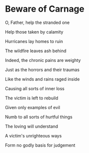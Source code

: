# Beware of Carnage

O, Father, help the stranded one

Help those taken by calamity

Hurricanes lay homes to ruin

The wildfire leaves ash behind

Indeed, the chronic pains are weighty

Just as the horrors and their traumas

Like the winds and rains raged inside

Causing all sorts of inner loss

The victim is left to rebuild

Given only examples of evil

Numb to all sorts of hurtful things

The loving will understand

A victim's unrighteous ways

Form no godly basis for judgement
